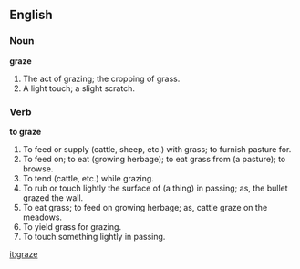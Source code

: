 ==English==

===Noun===

'''graze'''

#The act of grazing; the cropping of grass.
#A light touch; a slight scratch.

===Verb===

'''to graze'''

#To feed or supply (cattle, sheep, etc.) with grass; to furnish pasture for.
#To feed on; to eat (growing herbage); to eat grass from (a pasture); to browse.
#To tend (cattle, etc.) while grazing.
#To rub or touch lightly the surface of (a thing) in passing; as, the bullet grazed the wall.
#To eat grass; to feed on growing herbage; as, cattle graze on the meadows.
#To yield grass for grazing.
#To touch something lightly in passing.

[[it:graze]]